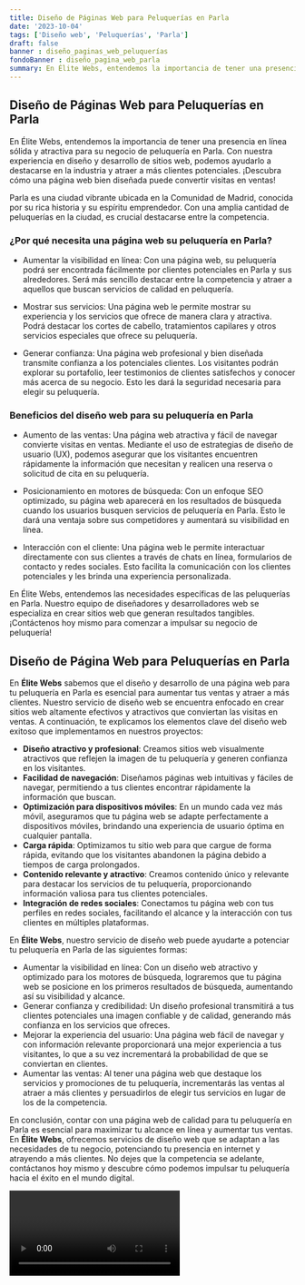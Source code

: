 ```yaml
---
title: Diseño de Páginas Web para Peluquerías en Parla
date: '2023-10-04'
tags: ['Diseño web', 'Peluquerías', 'Parla']
draft: false
banner : diseño_paginas_web_peluquerías
fondoBanner : diseño_pagina_web_parla
summary: En Élite Webs, entendemos la importancia de tener una presencia en línea sólida y atractiva para su negocio de peluquería en Parla. Con nuestra experiencia en diseño y desarrollo de sitios web, podemos ayudarlo a destacarse en la industria y atraer a más clientes potenciales. ¡Descubra cómo una página web bien diseñada puede convertir visitas en ventas!
---
```


## Diseño de Páginas Web para Peluquerías en Parla

En Élite Webs, entendemos la importancia de tener una presencia en línea sólida y atractiva para su negocio de peluquería en Parla. Con nuestra experiencia en diseño y desarrollo de sitios web, podemos ayudarlo a destacarse en la industria y atraer a más clientes potenciales. ¡Descubra cómo una página web bien diseñada puede convertir visitas en ventas!

Parla es una ciudad vibrante ubicada en la Comunidad de Madrid, conocida por su rica historia y su espíritu emprendedor. Con una amplia cantidad de peluquerías en la ciudad, es crucial destacarse entre la competencia. 

### ¿Por qué necesita una página web su peluquería en Parla?

- Aumentar la visibilidad en línea: Con una página web, su peluquería podrá ser encontrada fácilmente por clientes potenciales en Parla y sus alrededores. Será más sencillo destacar entre la competencia y atraer a aquellos que buscan servicios de calidad en peluquería.

- Mostrar sus servicios: Una página web le permite mostrar su experiencia y los servicios que ofrece de manera clara y atractiva. Podrá destacar los cortes de cabello, tratamientos capilares y otros servicios especiales que ofrece su peluquería.

- Generar confianza: Una página web profesional y bien diseñada transmite confianza a los potenciales clientes. Los visitantes podrán explorar su portafolio, leer testimonios de clientes satisfechos y conocer más acerca de su negocio. Esto les dará la seguridad necesaria para elegir su peluquería.

### Beneficios del diseño web para su peluquería en Parla

- Aumento de las ventas: Una página web atractiva y fácil de navegar convierte visitas en ventas. Mediante el uso de estrategias de diseño de usuario (UX), podemos asegurar que los visitantes encuentren rápidamente la información que necesitan y realicen una reserva o solicitud de cita en su peluquería.

- Posicionamiento en motores de búsqueda: Con un enfoque SEO optimizado, su página web aparecerá en los resultados de búsqueda cuando los usuarios busquen servicios de peluquería en Parla. Esto le dará una ventaja sobre sus competidores y aumentará su visibilidad en línea.

- Interacción con el cliente: Una página web le permite interactuar directamente con sus clientes a través de chats en línea, formularios de contacto y redes sociales. Esto facilita la comunicación con los clientes potenciales y les brinda una experiencia personalizada.

En Élite Webs, entendemos las necesidades específicas de las peluquerías en Parla. Nuestro equipo de diseñadores y desarrolladores web se especializa en crear sitios web que generan resultados tangibles. ¡Contáctenos hoy mismo para comenzar a impulsar su negocio de peluquería!

<GifSeo />

<Cta />

## Diseño de Página Web para Peluquerías en Parla

En **Élite Webs** sabemos que el diseño y desarrollo de una página web para tu peluquería en Parla es esencial para aumentar tus ventas y atraer a más clientes. Nuestro servicio de diseño web se encuentra enfocado en crear sitios web altamente efectivos y atractivos que conviertan las visitas en ventas. A continuación, te explicamos los elementos clave del diseño web exitoso que implementamos en nuestros proyectos:

- **Diseño atractivo y profesional**: Creamos sitios web visualmente atractivos que reflejen la imagen de tu peluquería y generen confianza en los visitantes.
- **Facilidad de navegación**: Diseñamos páginas web intuitivas y fáciles de navegar, permitiendo a tus clientes encontrar rápidamente la información que buscan.
- **Optimización para dispositivos móviles**: En un mundo cada vez más móvil, aseguramos que tu página web se adapte perfectamente a dispositivos móviles, brindando una experiencia de usuario óptima en cualquier pantalla.
- **Carga rápida**: Optimizamos tu sitio web para que cargue de forma rápida, evitando que los visitantes abandonen la página debido a tiempos de carga prolongados.
- **Contenido relevante y atractivo**: Creamos contenido único y relevante para destacar los servicios de tu peluquería, proporcionando información valiosa para tus clientes potenciales.
- **Integración de redes sociales**: Conectamos tu página web con tus perfiles en redes sociales, facilitando el alcance y la interacción con tus clientes en múltiples plataformas.

En **Élite Webs**, nuestro servicio de diseño web puede ayudarte a potenciar tu peluquería en Parla de las siguientes formas:

- Aumentar la visibilidad en línea: Con un diseño web atractivo y optimizado para los motores de búsqueda, lograremos que tu página web se posicione en los primeros resultados de búsqueda, aumentando así su visibilidad y alcance.
- Generar confianza y credibilidad: Un diseño profesional transmitirá a tus clientes potenciales una imagen confiable y de calidad, generando más confianza en los servicios que ofreces.
- Mejorar la experiencia del usuario: Una página web fácil de navegar y con información relevante proporcionará una mejor experiencia a tus visitantes, lo que a su vez incrementará la probabilidad de que se conviertan en clientes.
- Aumentar las ventas: Al tener una página web que destaque los servicios y promociones de tu peluquería, incrementarás las ventas al atraer a más clientes y persuadirlos de elegir tus servicios en lugar de los de la competencia.

En conclusión, contar con una página web de calidad para tu peluquería en Parla es esencial para maximizar tu alcance en línea y aumentar tus ventas. En **Élite Webs**, ofrecemos servicios de diseño web que se adaptan a las necesidades de tu negocio, potenciando tu presencia en internet y atrayendo a más clientes. No dejes que la competencia se adelante, contáctanos hoy mismo y descubre cómo podemos impulsar tu peluquería hacia el éxito en el mundo digital.

<Video />

<CtaBot job='Peluquerías' city='Parla'/>

<Gmaps query='Parla+españa+maps' />